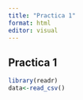 ```yaml
---
title: "Practica 1"
format: html
editor: visual
---
```


## Practica 1

```r
library(readr)
data<-read_csv()
```

